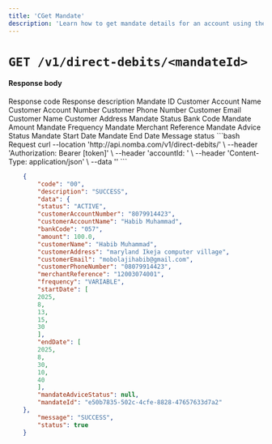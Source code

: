 ```yaml
---
title: 'CGet Mandate'
description: 'Learn how to get mandate details for an account using the Nomba API'
---
```


<CardGroup cols={2}>
  <Card
    title="Get Mandate"
    icon="shuffle"
    href="/nomba-api-reference/direct-debits/get-mandate"
  >
  </Card>
</CardGroup>

# `GET /v1/direct-debits/<mandateId>`


#### Response body

<ResponseField name="code" type="string" required>
  Response code
</ResponseField>

<ResponseField name="description" type="string" required>
  Response description
</ResponseField>

<ResponseField name="data" type="object">
  <Expandable title="object"  defaultOpen="true">
    <ResponseField name="mandateId" type="string" required>
      Mandate ID
    </ResponseField>
    <ResponseField name="customerAccountName" type="string" required>
      Customer Account Name
    </ResponseField>
    <ResponseField name="customerAccountNumber" type="string" required>
      Customer Account Number
    </ResponseField>
      <ResponseField name="customerPhoneNumber" type="string" required>
          Customer Phone Number
      </ResponseField>
      <ResponseField name="customerEmail" type="string" required>
          Customer Email
      </ResponseField>
      <ResponseField name="customerName" type="string" required>
          Customer Name
      </ResponseField>
      <ResponseField name="customerAddress" type="string" required>
          Customer Address
      </ResponseField>
    <ResponseField name="status" type="string" required>
      Mandate Status
    </ResponseField>
    <ResponseField name="bankCode" type="string" required>
      Bank Code
    </ResponseField>
    <ResponseField name="amount" type="string" required>
      Mandate Amount
    </ResponseField>
      <ResponseField name="frequency" type="string" required>
          Mandate Frequency
      </ResponseField>
      <ResponseField name="merchantReference" type="string" required>
          Mandate Merchant Reference
      </ResponseField>
    <ResponseField name="mandateAdviceStatus" type="string" required>
      Mandate Advice Status
    </ResponseField>
    <ResponseField name="startDate" type="string" required>
      Mandate Start Date
    </ResponseField>
    <ResponseField name="endDate" type="string" required>
      Mandate End Date
    </ResponseField>
  </Expandable>
</ResponseField>

<ResponseField name="message" type="string" required>
  Message
</ResponseField>

<ResponseField name="status" type="boolean" required>
  status
</ResponseField>


<CodeGroup>
```bash Request
curl --location 'http://api.nomba.com/v1/direct-debits/<mandateId>' \
--header 'Authorization: Bearer [token]' \
--header 'accountId: <accountId>' \
--header 'Content-Type: application/json' \
--data ''
```

```json Response
    {
        "code": "00",
        "description": "SUCCESS",
        "data": {
        "status": "ACTIVE",
        "customerAccountNumber": "8079914423",
        "customerAccountName": "Habib Muhammad",
        "bankCode": "057",
        "amount": 100.0,
        "customerName": "Habib Muhammad",
        "customerAddress": "maryland Ikeja computer village",
        "customerEmail": "mobolajihabib@gmail.com",
        "customerPhoneNumber": "08079914423",
        "merchantReference": "12003074001",
        "frequency": "VARIABLE",
        "startDate": [
        2025,
        8,
        13,
        15,
        30
        ],
        "endDate": [
        2025,
        8,
        30,
        10,
        40
        ],
        "mandateAdviceStatus": null,
        "mandateId": "e50b7835-502c-4cfe-8828-47657633d7a2"
    },
        "message": "SUCCESS",
        "status": true
    }
```
</CodeGroup>

